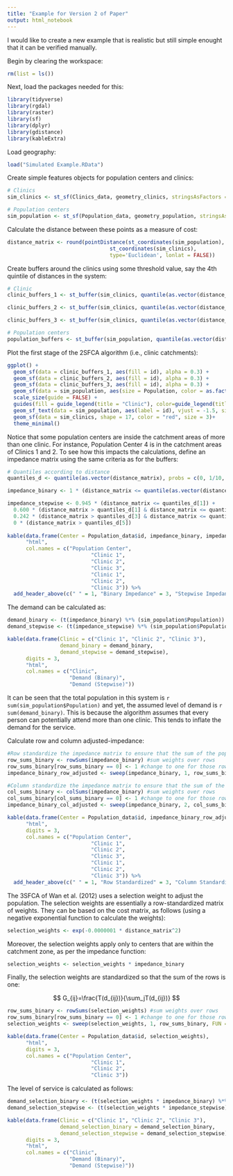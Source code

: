 ```yaml
---
title: "Example for Version 2 of Paper"
output: html_notebook
---
```


I would like to create a new example that is realistic but still simple enought that it can be verified manually.

Begin by clearing the workspace:
```r
rm(list = ls())
```

Next, load the packages needed for this:
```r
library(tidyverse)
library(rgdal)
library(raster)
library(sf)
library(dplyr)
library(gdistance)
library(kableExtra)
```

Load geography:
```r
load("Simulated Example.RData")
```

Create simple features objects for population centers and clinics:
```r
# Clinics
sim_clinics <- st_sf(Clinics_data, geometry_clinics, stringsAsFactors = TRUE)

# Population centers
sim_population <- st_sf(Population_data, geometry_population, stringsAsFactors = TRUE)
```

Calculate the distance between these points as a measure of cost:
```r
distance_matrix <- round(pointDistance(st_coordinates(sim_population), 
                                 st_coordinates(sim_clinics), 
                                 type='Euclidean', lonlat = FALSE))
```

Create buffers around the clinics using some threshold value, say the 4th quintile of distances in the system:
```r
# Clinic
clinic_buffers_1 <- st_buffer(sim_clinics, quantile(as.vector(distance_matrix), probs = c(0, 1/10, 3/10, 5/10, 7/10, 8/10, 9/10))[5])

clinic_buffers_2 <- st_buffer(sim_clinics, quantile(as.vector(distance_matrix), probs = c(0, 1/10, 3/10, 5/10, 7/10, 8/10, 9/10))[3])

clinic_buffers_3 <- st_buffer(sim_clinics, quantile(as.vector(distance_matrix), probs = c(0, 1/10, 3/10, 5/10, 7/10, 8/10, 9/10))[1])

# Population centers
population_buffers <- st_buffer(sim_population, quantile(as.vector(distance_matrix), probs = c(0, 1/10, 3/10, 5/10, 7/10, 8/10, 9/10))[4])
```

Plot the first stage of the 2SFCA algorithm (i.e., clinic catchments):
```r
ggplot() +
  geom_sf(data = clinic_buffers_1, aes(fill = id), alpha = 0.3) +
  geom_sf(data = clinic_buffers_2, aes(fill = id), alpha = 0.3) +
  geom_sf(data = clinic_buffers_3, aes(fill = id), alpha = 0.3) +
  geom_sf(data = sim_population, aes(size = Population, color = as.factor(Population))) +
  scale_size(guide = FALSE) +
  guides(fill = guide_legend(title = "Clinic"), color=guide_legend(title="Population")) +
  geom_sf_text(data = sim_population, aes(label = id), vjust = -1.5, size = 3) +
  geom_sf(data = sim_clinics, shape = 17, color = "red", size = 3)+
  theme_minimal()
```

Notice that some population centers are inside the catchment areas of more than one clinic. For instance, Population Center 4 is in the catchment areas of Clinics 1 and 2. To see how this impacts the calculations, define an impedance matrix using the same criteria as for the buffers:
```r
# Quantiles according to distance
quantiles_d <- quantile(as.vector(distance_matrix), probs = c(0, 1/10, 3/10, 5/10, 7/10, 8/10, 9/10))

impedance_binary <- 1 * (distance_matrix <= quantile(as.vector(distance_matrix), probs = c(0, 1/10, 3/10, 5/10, 7/10, 8/10, 9/10))[5])

impedance_stepwise <- 0.945 * (distance_matrix <= quantiles_d[1]) + 
  0.600 * (distance_matrix > quantiles_d[1] & distance_matrix <= quantiles_d[3]) +
  0.242 * (distance_matrix > quantiles_d[3] & distance_matrix <= quantiles_d[5]) +
  0 * (distance_matrix > quantiles_d[5])
  
kable(data.frame(Center = Population_data$id, impedance_binary, impedance_stepwise), 
      "html", 
      col.names = c("Population Center",
                           "Clinic 1",
                           "Clinic 2",
                           "Clinic 3",
                           "Clinic 1",
                           "Clinic 2",
                           "Clinic 3")) %>%
  add_header_above(c(" " = 1, "Binary Impedance" = 3, "Stepwise Impedance" = 3))
```

The demand can be calculated as:
```r
demand_binary <- (t(impedance_binary) %*% (sim_population$Population))
demand_stepwise <- (t(impedance_stepwise) %*% (sim_population$Population))

kable(data.frame(Clinic = c("Clinic 1", "Clinic 2", "Clinic 3"), 
                 demand_binary = demand_binary, 
                 demand_stepwise = demand_stepwise), 
      digits = 3,
      "html",
      col.names = c("Clinic",
                    "Demand (Binary)",
                    "Demand (Stepwise)"))
```

It can be seen that the total population in this system is `r sum(sim_population$Population)` and yet, the assumed level of demand is `r sum(demand_binary)`. This is because the algorithm assumes that every person can potentially attend more than one clinic. This tends to inflate the demand for the service.

Calculate row and column adjusted-impedance:
```r
#Row standardize the impedance matrix to ensure that the sum of the population over the clinics preserves the population totals
row_sums_binary <- rowSums(impedance_binary) #sum weights over rows
row_sums_binary[row_sums_binary == 0] <- 1 #change to one for those rows where the total is zero to avoid divisions by zero
impedance_binary_row_adjusted <- sweep(impedance_binary, 1, row_sums_binary, FUN = "/") #row standardize

#Column standardize the impedance matrix to ensure that the sum of the level of service preserves the total supply
col_sums_binary <- colSums(impedance_binary) #sum weights over rows
col_sums_binary[col_sums_binary == 0] <- 1 #change to one for those rows where the total is zero to avoid divisions by zero
impedance_binary_col_adjusted <- sweep(impedance_binary, 2, col_sums_binary, FUN = "/") #column standardize

kable(data.frame(Center = Population_data$id, impedance_binary_row_adjusted, impedance_binary_col_adjusted), 
      "html", 
      digits = 3,
      col.names = c("Population Center",
                           "Clinic 1",
                           "Clinic 2",
                           "Clinic 3",
                           "Clinic 1",
                           "Clinic 2",
                           "Clinic 3")) %>%
  add_header_above(c(" " = 1, "Row Standardized" = 3, "Column Standardized" = 3))
```

The 3SFCA of Wan et al. (2012) uses a selection weight to adjust the population. The selection weights are essentially a row-standardized matrix of weights. They can be based on the cost matrix, as follows (using a negative exponential function to calculate the weights): 
```r
selection_weights <- exp(-0.0000001 * distance_matrix^2)
```

Moreover, the selection weights apply only to centers that are within the catchment zone, as per the impedance function:
```r
selection_weights <- selection_weights * impedance_binary
```

Finally, the selection weights are standardized so that the sum of the rows is one:

$$
G_{ij}=\frac{T(d_{ij})}{\sum_jT(d_{ij})}
$$

```r
row_sums_binary <- rowSums(selection_weights) #sum weights over rows
row_sums_binary[row_sums_binary == 0] <- 1 #change to one for those rows where the total is zero to avoid divisions by zero
selection_weights <- sweep(selection_weights, 1, row_sums_binary, FUN = "/") #row standardize

kable(data.frame(Center = Population_data$id, selection_weights), 
      "html", 
      digits = 3,
      col.names = c("Population Center",
                           "Clinic 1",
                           "Clinic 2",
                           "Clinic 3"))
```

The level of service is calculated as follows:
```r
demand_selection_binary <- (t(selection_weights * impedance_binary) %*% (sim_population$Population))
demand_selection_stepwise <- (t(selection_weights * impedance_stepwise) %*% (sim_population$Population))

kable(data.frame(Clinic = c("Clinic 1", "Clinic 2", "Clinic 3"), 
                 demand_selection_binary = demand_selection_binary,
                 demand_selection_stepwise = demand_selection_stepwise),
      digits = 3,
      "html",
      col.names = c("Clinic",
                    "Demand (Binary)",
                    "Demand (Stepwise)"))
```

